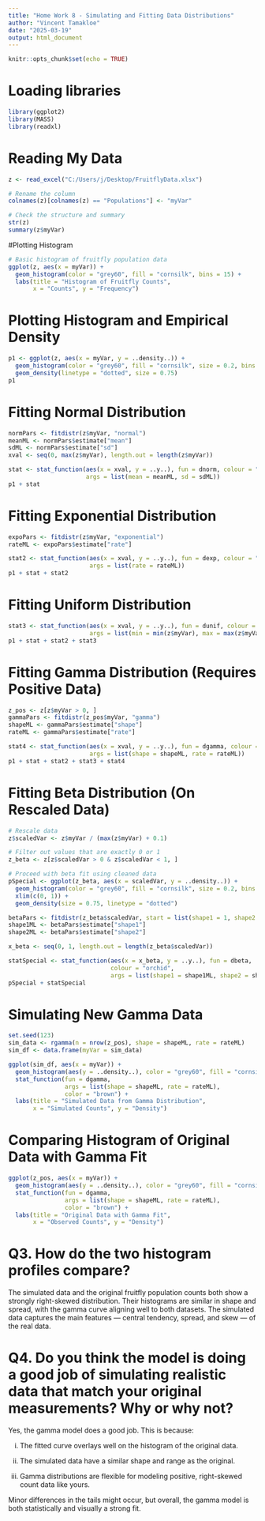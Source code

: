 ```yaml
---
title: "Home Work 8 - Simulating and Fitting Data Distributions"
author: "Vincent Tamakloe"
date: "2025-03-19"
output: html_document
---
```


```r
knitr::opts_chunk$set(echo = TRUE)
```

# Loading libraries
```r
library(ggplot2)
library(MASS)
library(readxl)
```

# Reading My Data
```r
z <- read_excel("C:/Users/j/Desktop/FruitflyData.xlsx")

# Rename the column
colnames(z)[colnames(z) == "Populations"] <- "myVar"

# Check the structure and summary
str(z)
summary(z$myVar)
```

#Plotting Histogram
```r
# Basic histogram of fruitfly population data
ggplot(z, aes(x = myVar)) +
  geom_histogram(color = "grey60", fill = "cornsilk", bins = 15) +
  labs(title = "Histogram of Fruitfly Counts",
       x = "Counts", y = "Frequency")
```


# Plotting Histogram and Empirical Density
```r
p1 <- ggplot(z, aes(x = myVar, y = ..density..)) +
  geom_histogram(color = "grey60", fill = "cornsilk", size = 0.2, bins = 15) +
  geom_density(linetype = "dotted", size = 0.75)
p1
```

# Fitting Normal Distribution
```r
normPars <- fitdistr(z$myVar, "normal")
meanML <- normPars$estimate["mean"]
sdML <- normPars$estimate["sd"]
xval <- seq(0, max(z$myVar), length.out = length(z$myVar))

stat <- stat_function(aes(x = xval, y = ..y..), fun = dnorm, colour = "red",
                      args = list(mean = meanML, sd = sdML))
p1 + stat
```

# Fitting Exponential Distribution
```r
expoPars <- fitdistr(z$myVar, "exponential")
rateML <- expoPars$estimate["rate"]

stat2 <- stat_function(aes(x = xval, y = ..y..), fun = dexp, colour = "blue",
                       args = list(rate = rateML))
p1 + stat + stat2
```

# Fitting Uniform Distribution
```r
stat3 <- stat_function(aes(x = xval, y = ..y..), fun = dunif, colour = "darkgreen",
                       args = list(min = min(z$myVar), max = max(z$myVar)))
p1 + stat + stat2 + stat3
```

# Fitting Gamma Distribution (Requires Positive Data)
```r
z_pos <- z[z$myVar > 0, ]
gammaPars <- fitdistr(z_pos$myVar, "gamma")
shapeML <- gammaPars$estimate["shape"]
rateML <- gammaPars$estimate["rate"]

stat4 <- stat_function(aes(x = xval, y = ..y..), fun = dgamma, colour = "purple",
                       args = list(shape = shapeML, rate = rateML))
p1 + stat + stat2 + stat3 + stat4
```

# Fitting Beta Distribution (On Rescaled Data)
```r
# Rescale data
z$scaledVar <- z$myVar / (max(z$myVar) + 0.1)

# Filter out values that are exactly 0 or 1
z_beta <- z[z$scaledVar > 0 & z$scaledVar < 1, ]

# Proceed with beta fit using cleaned data
pSpecial <- ggplot(z_beta, aes(x = scaledVar, y = ..density..)) +
  geom_histogram(color = "grey60", fill = "cornsilk", size = 0.2, bins = 15) +
  xlim(c(0, 1)) +
  geom_density(size = 0.75, linetype = "dotted")

betaPars <- fitdistr(z_beta$scaledVar, start = list(shape1 = 1, shape2 = 2), "beta")
shape1ML <- betaPars$estimate["shape1"]
shape2ML <- betaPars$estimate["shape2"]

x_beta <- seq(0, 1, length.out = length(z_beta$scaledVar))

statSpecial <- stat_function(aes(x = x_beta, y = ..y..), fun = dbeta,
                             colour = "orchid",
                             args = list(shape1 = shape1ML, shape2 = shape2ML))
pSpecial + statSpecial
```

# Simulating New Gamma Data
```r
set.seed(123)
sim_data <- rgamma(n = nrow(z_pos), shape = shapeML, rate = rateML)
sim_df <- data.frame(myVar = sim_data)

ggplot(sim_df, aes(x = myVar)) +
  geom_histogram(aes(y = ..density..), color = "grey60", fill = "cornsilk", bins = 15) +
  stat_function(fun = dgamma,
                args = list(shape = shapeML, rate = rateML),
                color = "brown") +
  labs(title = "Simulated Data from Gamma Distribution",
       x = "Simulated Counts", y = "Density")
```

# Comparing Histogram of Original Data with Gamma Fit
```r
ggplot(z_pos, aes(x = myVar)) +
  geom_histogram(aes(y = ..density..), color = "grey60", fill = "cornsilk", bins = 15) +
  stat_function(fun = dgamma,
                args = list(shape = shapeML, rate = rateML),
                color = "brown") +
  labs(title = "Original Data with Gamma Fit",
       x = "Observed Counts", y = "Density")
```

# Q3. How do the two histogram profiles compare?
The simulated data and the original fruitfly population counts both show a strongly right-skewed distribution. Their histograms are similar in shape and spread, with the gamma curve aligning well to both datasets. The simulated data captures the main features — central tendency, spread, and skew — of the real data.

# Q4. Do you think the model is doing a good job of simulating realistic data that match your original measurements? Why or why not?
Yes, the gamma model does a good job. This is because:

i. The fitted curve overlays well on the histogram of the original data.

ii. The simulated data have a similar shape and range as the original.

iii. Gamma distributions are flexible for modeling positive, right-skewed count data like yours.

Minor differences in the tails might occur, but overall, the gamma model is both statistically and visually a strong fit.











